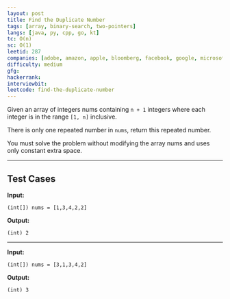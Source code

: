 ```yaml
---
layout: post
title: Find the Duplicate Number
tags: [array, binary-search, two-pointers]
langs: [java, py, cpp, go, kt]
tc: O(n)
sc: O(1)
leetid: 287
companies: [adobe, amazon, apple, bloomberg, facebook, google, microsoft]
difficulty: medium
gfg: 
hackerrank: 
interviewbit: 
leetcode: find-the-duplicate-number
---
```


Given an array of integers nums containing `n + 1` integers where each integer is in the range `[1, n]` inclusive.

There is only one repeated number in `nums`, return this repeated number.

You must solve the problem without modifying the array nums and uses only constant extra space.

---

## Test Cases

**Input:** 
```
(int[]) nums = [1,3,4,2,2]
```

**Output:** 
```
(int) 2
```

---

**Input:**
```
(int[]) nums = [3,1,3,4,2]
```

**Output:**
```
(int) 3
```